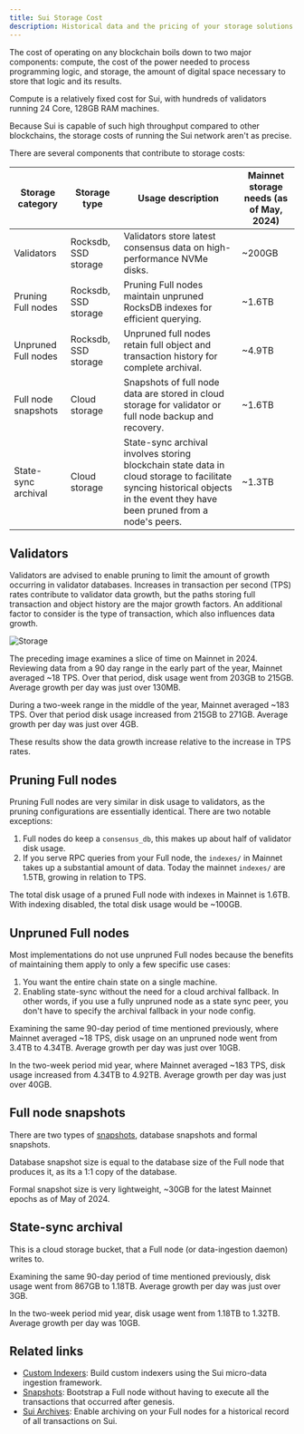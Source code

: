 ```yaml
---
title: Sui Storage Cost
description: Historical data and the pricing of your storage solutions provide insights into the cost of your operations on the Sui network.
---
```


The cost of operating on any blockchain boils down to two major components: compute, the cost of the power needed to process programming logic, and storage, the amount of digital space necessary to store that logic and its results.

Compute is a relatively fixed cost for Sui, with hundreds of validators running 24 Core, 128GB RAM machines.

Because Sui is capable of such high throughput compared to other blockchains, the storage costs of running the Sui network aren't as precise.

There are several components that contribute to storage costs:

| Storage category    | Storage type         | Usage description                                                                                                                                                            | Mainnet storage needs (as of May, 2024) |
| ------------------- | -------------------- | ---------------------------------------------------------------------------------------------------------------------------------------------------------------------------- | ---------------------------------------------------- |
| Validators          | Rocksdb, SSD storage | Validators store latest consensus data on high-performance NVMe disks.                                                                                                       | ~200GB                                               |
| Pruning Full nodes  | Rocksdb, SSD storage | Pruning Full nodes maintain unpruned RocksDB indexes for efficient querying.                                                                                                 | ~1.6TB                                               |
| Unpruned Full nodes | Rocksdb, SSD storage | Unpruned full nodes retain full object and transaction history for complete archival.                                                                                        | ~4.9TB                                               |
| Full node snapshots | Cloud storage        | Snapshots of full node data are stored in cloud storage for validator or full node backup and recovery.                                                                      | ~1.6TB                                               |
| State-sync archival | Cloud storage        | State-sync archival involves storing blockchain state data in cloud storage to facilitate syncing historical objects in the event they have been pruned from a node's peers. | ~1.3TB                                               |

## Validators

Validators are advised to enable pruning to limit the amount of growth occurring in validator databases. Increases in transaction per second (TPS) rates contribute to validator data growth, but the paths storing full transaction and object history are the major growth factors. An additional factor to consider is the type of transaction, which also influences data growth.

![Storage](./images/storage.png)

The preceding image examines a slice of time on Mainnet in 2024. Reviewing data from a 90 day range in the early part of the year, Mainnet averaged ~18 TPS. Over that period, disk usage went from 203GB to 215GB. Average growth per day was just over 130MB.

During a two-week range in the middle of the year, Mainnet averaged ~183 TPS. Over that period disk usage increased from 215GB to 271GB. Average growth per day was just over 4GB.

These results show the data growth increase relative to the increase in TPS rates.

## Pruning Full nodes

Pruning Full nodes are very similar in disk usage to validators, as the pruning configurations are essentially identical. There are two notable exceptions:

1. Full nodes do keep a `consensus_db`, this makes up about half of validator disk usage.
1. If you serve RPC queries from your Full node, the `indexes/` in Mainnet takes up a substantial amount of data. Today the mainnet `indexes/` are 1.5TB, growing in relation to TPS.

The total disk usage of a pruned Full node with indexes in Mainnet is 1.6TB. With indexing disabled, the total disk usage would be ~100GB.

## Unpruned Full nodes

Most implementations do not use unpruned Full nodes because the benefits of maintaining them apply to only a few specific use cases:

1. You want the entire chain state on a single machine.
1. Enabling state-sync without the need for a cloud archival fallback. In other words, if you use a fully unpruned node as a state sync peer, you don't have to specify the archival fallback in your node config.

Examining the same 90-day period of time mentioned previously, where Mainnet averaged ~18 TPS, disk usage on an unpruned node went from 3.4TB to 4.34TB. Average growth per day was just over 10GB.

In the two-week period mid year, where Mainnet averaged ~183 TPS, disk usage increased from 4.34TB to 4.92TB. Average growth per day was just over 40GB.

## Full node snapshots

There are two types of [snapshots](../../guides/operator/snapshots.mdx), database snapshots and formal snapshots.

Database snapshot size is equal to the database size of the Full node that produces it, as its a 1:1 copy of the database. 

Formal snapshot size is very lightweight, ~30GB for the latest Mainnet epochs as of May of 2024.

## State-sync archival

This is a cloud storage bucket, that a Full node (or data-ingestion daemon) writes to. 

Examining the same 90-day period of time mentioned previously, disk usage went from 867GB to 1.18TB. Average growth per day was just over 3GB.

In the two-week period mid year, disk usage went from 1.18TB to 1.32TB. Average growth per day was 10GB.

## Related links

- [Custom Indexers](../../guides/developer/advanced/custom-indexer.mdx): Build custom indexers using the Sui micro-data ingestion framework.
- [Snapshots](../../guides/operator/snapshots.mdx): Bootstrap a Full node without having to execute all the transactions that occurred after genesis.
- [Sui Archives](../../guides/operator/archives.mdx): Enable archiving on your Full nodes for a historical record of all transactions on Sui.